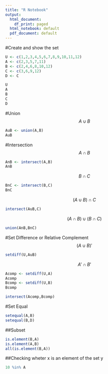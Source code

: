 ```yaml
---
title: "R Notebook"
output:
  html_document:
    df_print: paged
  html_notebook: default
  pdf_document: default
---
```

#Create and show the set

```r
U <- c(1,2,3,4,5,6,7,8,9,10,11,12)
A <- c(2,3,5,7,11)
B <- c(2,4,6,8,10,12)
C <- c(3,6,9,12)
D <- C

U
A
B
C
D
```

#Union
$$A\cup B$$

```r
AuB <- union(A,B)
AuB
```

#Intersection
$$A\cap B$$

```r
AnB <- intersect(A,B)
AnB
```

$$B\cap C$$
```r
BnC <- intersect(B,C)
BnC
```

$$(A\cup B) \cap C$$
```r
intersect(AuB,C)
```

$$(A\cap B) \cup (B\cap C)$$
```r
union(AnB,BnC)
```

#Set Difference or Relative Complement
$$(A\cup B)'$$
```r
setdiff(U,AuB)
```

$$A' \cap B'$$
```r
Acomp <- setdiff(U,A)
Acomp
Bcomp <- setdiff(U,B)
Bcomp
```
```r
intersect(Acomp,Bcomp)
```

#Set Equal
```r
setequal(A,B)
setequal(B,D)
```
##Subset
```r
is.element(B,A)
is.element(A,B)
all(is.element(B,A))
```
##Checking wheter x is an element of the set y
```r
10 %in% A
```
